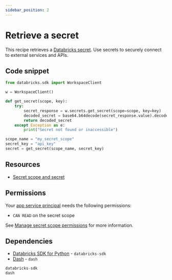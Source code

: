 ```yaml
---
sidebar_position: 2
---
```


# Retrieve a secret

This recipe retrieves a [Databricks secret](https://docs.databricks.com/en/security/secrets/index.html). Use secrets to securely connect to external services and APIs.

## Code snippet

```python title="app.py"
from databricks.sdk import WorkspaceClient

w = WorkspaceClient()

def get_secret(scope, key):
    try:
        secret_response = w.secrets.get_secret(scope=scope, key=key)
        decoded_secret = base64.b64decode(secret_response.value).decode('utf-8')
        return decoded_secret
    except Exception as e:
        print("Secret not found or inaccessible")

scope_name = "my_secret_scope"
secret_key = "api_key"
secret = get_secret(scope_name, secret_key)
```

## Resources

- [Secret scope and secret](https://docs.databricks.com/aws/en/security/secrets/)

## Permissions

Your [app service principal](https://docs.databricks.com/aws/en/dev-tools/databricks-apps/#how-does-databricks-apps-manage-authorization) needs the following permissions:

- `CAN READ` on the secret scope

See [Manage secret scope permissions](https://docs.databricks.com/aws/en/security/secrets/#manage-secret-scope-permissions) for more information.

## Dependencies

- [Databricks SDK for Python](https://pypi.org/project/databricks-sdk/) - `databricks-sdk`
- [Dash](https://pypi.org/project/dash/) - `dash`

```python title="requirements.txt"
databricks-sdk
dash
```
